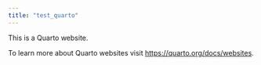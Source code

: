 ```yaml
---
title: "test_quarto"
---
```


This is a Quarto website.

To learn more about Quarto websites visit <https://quarto.org/docs/websites>.
